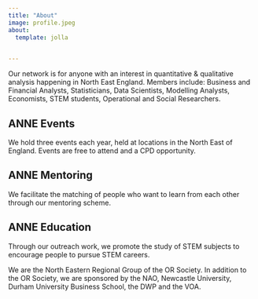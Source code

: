 ```yaml
---
title: "About"
image: profile.jpeg
about:
  template: jolla
  

---
```


Our network is for anyone with an interest in quantitative & qualitative analysis happening in North East England. Members include: Business and Financial Analysts, Statisticians, Data Scientists, Modelling Analysts, Economists, STEM students, Operational and Social Researchers.

## ANNE Events
We hold three events each year, held at locations in the North East of England. Events are free to attend and a CPD opportunity. 

## ANNE Mentoring
We facilitate the matching of people who want to learn from each other through our mentoring scheme.

## ANNE Education
Through our outreach work, we promote the study of STEM subjects to encourage people to pursue STEM careers.

We are the North Eastern Regional Group of the OR Society. In addition to the OR Society, we are sponsored by the NAO, Newcastle University, Durham University Business School, the DWP and the VOA.